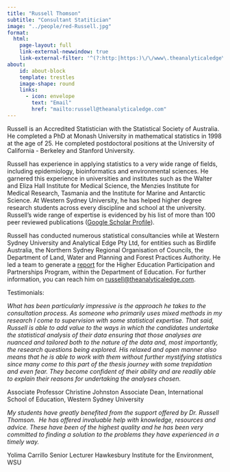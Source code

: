 ```yaml
---
title: "Russell Thomson"
subtitle: "Consultant Statitician"
image: "../people/red-Russell.jpg"
format:
  html:
    page-layout: full
    link-external-newwindow: true
    link-external-filter: '^(?:http:|https:)\/\/www\.theanalyticaledge\.com\/custom'
about:
    id: about-block
    template: trestles
    image-shape: round
    links:
      - icon: envelope
        text: "Email"
        href: "mailto:russell@theanalyticaledge.com"
---
```


Russell is an Accredited Statistician with the Statistical Society of Australia. He completed a PhD at Monash University in mathematical statistics in 1998 at the age of 25. He completed postdoctoral positions at the University of California - Berkeley and Stanford University.

Russell has experience in applying statistics to a very wide range of fields, including epidemiology, bioinformatics and environmental sciences. He garnered this experience in universities and institutes such as the Walter and Eliza Hall Institute for Medical Science, the Menzies Institute for Medical Research, Tasmania and the Institute for Marine and Antarctic Science. At Western Sydney University, he has helped higher degree research students across every discipline and school at the university. Russell's wide range of expertise is evidenced by his list of more than 100 peer reviewed publications ([Google Scholar Profile](https://scholar.google.com.au/citations?user=YDrFwf8AAAAJ&hl=en)).

Russell has conducted numerous statistical consultancies while at Western Sydney University and Analytical Edge Pty Ltd, for entities such as Birdlife Australia, the Northern Sydney Regional Organisation of Councils, the Department of Land, Water and Planning and Forest Practices Authority. He led a team to generate a [report](https://researchdirect.westernsydney.edu.au/islandora/object/uws:67858/) for the Higher Education Participation and Partnerships Program, within the Department of Education. For further information, you can reach him on [russell\@theanalyticaledge.com](mailto:russell@theanalyticaledge.com).

Testimonials:

*What has been particularly impressive is the approach he takes to the consultation process. As someone who primarily uses mixed methods in my research I come to supervision with some statistical expertise. That said, Russell is able to add value to the ways in which the candidates undertake the statistical analysis of their data ensuring that those analyses are nuanced and tailored both to the nature of the data and, most importantly, the research questions being explored. His relaxed and open manner also means that he is able to work with them without further mystifying statistics since many come to this part of the thesis journey with some trepidation and even fear. They become confident of their ability and are readily able to explain their reasons for undertaking the analyses chosen.*

Associate Professor Christine Johnston Associate Dean, International School of Education, Western Sydney University

*My students have greatly benefited from the support offered by Dr. Russell Thomson.  He has offered invaluable help with knowledge, resources and advice. These have been of the highest quality and he has been very committed to finding a solution to the problems they have experienced in a timely way.*

Yolima Carrillo Senior Lecturer Hawkesbury Institute for the Environment, WSU
